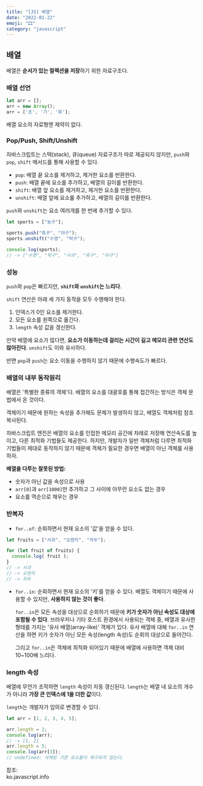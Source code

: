 ```yaml
---
title: "[JS] 배열" 
date: "2022-01-22"
emoji: "🎞"
category: "javascript"
---
```

## 배열
배열은 **순서가 있는 컬렉션을 저장**하기 위한 자료구조다.

### 배열 선언
```js
let arr = [];
arr = new Array();
arr = ['초', '기', '화'];
```
배열 요소의 자료형엔 제약이 없다.

### Pop/Push, Shift/Unshift
자바스크립트는 스택(stack), 큐(queue) 자료구조가 따로 제공되지 않지만, `push`와 `pop`, `shift` 메서드를 통해 사용할 수 있다.
- `pop`: 배열 끝 요소를 제거하고, 제거한 요소를 반환한다.
- `push`: 배열 끝에 요소를 추가하고, 배열의 길이를 반환한다.
- `shift`: 배열 앞 요소를 제거하고, 제거한 요소를 반환한다.
- `unshift`: 배열 앞에 요소룰 추가하고, 배열의 길이를 반환한다.

`push`와 `unshift`는 요소 여러개를 한 번에 추가할 수 있다.
```js
let sports = ["농구"];

sports.push("축구", "야구");
sports.unshift("수영", "탁구");

console.log(sports);
// -> ["수영", "탁구", "사과", "축구", "야구"]
```

### 성능
`push`와 `pop`은 빠르지만, **`shift`와 `unshift`는 느리다**.

`shift` 연산은 아래 세 가지 동작을 모두 수행해야 한다.
1. 인덱스가 0인 요소를 제거한다.
2. 모든 요소를 왼쪽으로 옮긴다.
3. `length` 속성 값을 갱신한다.

만약 배열에 요소가 많다면, **요소가 이동하는데 걸리는 시간이 길고 메모리 관련 연산도 많아진다**. `unshift`도 이와 유사하다.

반면 `pop`과 `push`는 요소 이동을 수행하지 않기 때문에 수행속도가 빠르다.

### 배열의 내부 동작원리
배열은 '특별한 종류의 객체'다. 배열의 요소를 대괄호를 통해 접간하는 방식은 객체 문법에서 온 것이다.

객체이기 때문에 원하는 속성을 추가해도 문제가 발생하지 않고, 배열도 객체처럼 참조 복사된다.

자바스크립트 엔진은 배열의 요소를 인접한 메모리 공간에 차례로 저장해 연산속도를 높이고, 다른 최적화 기법들도 제공한다.
하지만, 개발자가 일반 객체처럼 다루면 최적화 기법들이 제대로 동작하지 않기 때문에 객체가 필요한 경우면 배열이 아닌 객체를 사용하자.

**배열을 다루는 잘못된 방법:**
- 숫자가 아닌 값을 속성으로 사용
- `arr[0]`과 `arr[1000]`만 추가하고 그 사이에 아무런 요소도 없는 경우
- 요소를 역순으로 채우는 경우

### 반복자
- `for..of`: 순회하면서 현재 요소의 '값'을 얻을 수 있다.

```js
let fruits = ["사과", "오렌지", "자두"];

for (let fruit of fruits) {
  console.log( fruit );
}
// -> 사과
// -> 오렌지
// -> 자두
```

- `for..in`: 순회하면서 현재 요소의 '키'를 얻을 수 있다. 배열도 객체이기 때문에 사용할 수 있지만, **사용하지 않는 것이 좋다**.

    `for..in`은 모든 속성을 대상으로 순회하기 때문에 **키가 숫자가 아닌 속성도 대상에 포함될 수 있다**. 
    브라우저나 기타 호스트 환경에서 사용되는 객체 중, 배열과 유사한 형태를 가지는 '유사 배열(array-like)' 객체가 있다.
    유사 배열에 대해 `for..in` 연산을 하면 키가 숫자가 아닌 모든 속성(length 속성)도 순회의 대상으로 들어간다.

    그리고 `for..in`은 객체에 최적화 되어있기 때문에 배열에 사용하면 객체 대비 10~100배 느리다.

### length 속성
배열에 무언가 조작하면 `length` 속성이 자동 갱신된다. `length`는 배열 내 요소의 개수가 아니라 **가장 큰 인덱스에 1을 더한 값**이다.

`length`는 개발자가 임의로 변경할 수 있다.
```js
let arr = [1, 2, 3, 4, 5];

arr.length = 2;
console.log(arr);
// -> [1, 2]
arr.length = 5;
console.log(arr[3]);
// undefined: 삭제된 기존 요소들이 복구되지 않는다.
```

참조:  
ko.javascript.info